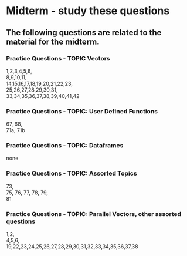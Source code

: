 # Midterm - study these questions

## The following questions are related to the material for the midterm.

### Practice Questions - TOPIC Vectors
1,2,3,4,5,6,  
8,9,10,11,  
14,15,16,17,18,19,20,21,22,23,  
25,26,27,28,29,30,31,  
33,34,35,36,37,38,39,40,41,42  

### Practice Questions - TOPIC: User Defined Functions
67, 68,  
71a, 71b

### Practice Questions - TOPIC: Dataframes
none

### Practice Questions - TOPIC: Assorted Topics
73,  
75, 76, 77, 78, 79,  
81

### Practice Questions - TOPIC: Parallel Vectors, other assorted questions
1,2,  
4,5,6,  
19,22,23,24,25,26,27,28,29,30,31,32,33,34,35,36,37,38